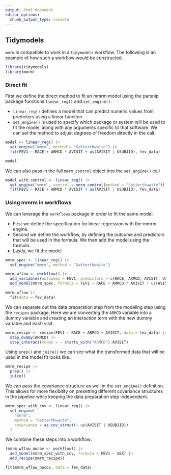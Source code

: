 ```yaml
---
output: html_document
editor_options: 
  chunk_output_type: console
---
```

## Tidymodels

`mmrm` is compatible to work in a `tidymodels` workflow. The following is an example of how such a workflow would be constructed.

```r
library(tidymodels)
library(mmrm)
```

### Direct fit

First we define the direct method to fit an mmrm model using the parsnip package functions `linear_reg()` and `set_engine()`.

- `linear_reg()` defines a model that can predict numeric values from predictors using a linear function
- `set_engine()` is used to specify which package or system will be used to fit the model, along with any arguments specific to that software. We can set the method to adjust degrees of freedom directly in the call.
  
```r
model <- linear_reg() |>
  set_engine("mmrm", method = "Satterthwaite") |>
  fit(FEV1 ~ RACE + ARMCD * AVISIT + us(AVISIT | USUBJID), fev_data)
```

```r
model
```

We can also pass in the full `mmrm_control` object into the `set_engine()` call

```r
model_with_control <- linear_reg() |>
  set_engine("mmrm", control = mmrm_control(method = "Satterthwaite")) |>
  fit(FEV1 ~ RACE + ARMCD * AVISIT + us(AVISIT | USUBJID), fev_data)
```

### Using mmrm in workflows

We can leverage the `workflows` package in order to fit the same model.

- First we define the specification for linear regression with the mmrm engine.
- Second we define the workflow, by defining the outcome and predictors that will be used in the formula. We then add the model using the formula.
- Lastly, we fit the model

```r
mmrm_spec <- linear_reg() |>
  set_engine("mmrm", method = "Satterthwaite")

mmrm_wflow <- workflow() |>
  add_variables(outcomes = FEV1, predictors = c(RACE, ARMCD, AVISIT, USUBJID)) |>
  add_model(mmrm_spec, formula = FEV1 ~ RACE + ARMCD * AVISIT + us(AVISIT | USUBJID))

mmrm_wflow |>
  fit(data = fev_data)
```

We can separate out the data preparation step from the modeling step using the `recipes` package. Here we are converting the `ARMCD` variable into a dummy variable and creating an interaction term with the new dummy variable and each visit. 

```r
mmrm_recipe <- recipe(FEV1 ~ RACE + ARMCD + AVISIT, data = fev_data) |>
  step_dummy(ARMCD) |>
  step_interact(terms = ~ starts_with("ARMCD"):AVISIT)
```

Using `prep()` and `juice()` we can see what the transformed data that will be used in the model fit looks like.

```r
mmrm_recipe |>
  prep() |>
  juice()
```

We can pass the covariance structure as well in the `set_engine()` definition. This allows for more flexibility on presetting different covariance structures in the pipeline while keeping the data preparation step independent. 

```r
mmrm_spec_with_cov <- linear_reg() |>
  set_engine(
    "mmrm",
    method = "Satterthwaite",
    covariance = as.cov_struct(~ us(AVISIT | USUBJID))
  )
```

We combine these steps into a workflow:

```r
(mmrm_wflow_nocov <- workflow() |>
  add_model(mmrm_spec_with_cov, formula = FEV1 ~ SEX) |>
  add_recipe(mmrm_recipe))
```

```r
fit(mmrm_wflow_nocov, data = fev_data)
```

